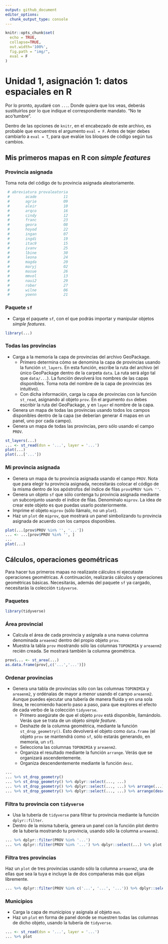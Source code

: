 ```yaml
---
output: github_document
editor_options: 
  chunk_output_type: console
---
```


```r
knitr::opts_chunk$set(
  echo = TRUE,
  collapse=TRUE,
  out.width='100%',
  fig.path = "img/",
  eval = F
)
```

# Unidad 1, asignación 1: datos espaciales en R

Por lo pronto, ayudaré con `...`. Donde quiera que los veas, deberás sustituirlos por lo que indique el correspondiente mandato. "No te aco'tumbre".

Dentro de las opciones de `knitr`, en el encabezado de este archivo, es probable que encuentres el argumento `eval = F`. Antes de tejer debes cambiarlo a `eval = T`, para que evalúe los bloques de código según tus cambios.

## Mis primeros mapas en R con *simple features*

### Provincia asignada

Toma nota del código de tu provincia asignada aleatoriamente.

```r
 # abreviatura provaleatoria
 #       acade            11
 #       agrie            09
 #       aleir            10
 #       arqco            16
 #       cindy            12
 #       franc            23
 #       geora            08
 #       hoyod            22
 #       ingan            07
 #       ingdi            19
 #       itac9            15
 #       ivanv            25
 #       lbine            30
 #       leona            24
 #       magda            20
 #       maryj            02
 #       masue            26
 #       mmvol            13
 #       naui2            29
 #       rober            27
 #       wilne            06
 #       yoenn            21
```


### Paquete `sf`

* Carga el paquete `sf`, con el que podrás importar y manipular objetos *simple features*.

```r
library(...)
```

### Todas las provincias

* Carga a la memoria la capa de provincias del archivo GeoPackage.
    * Primero determina cómo se denomina la capa de provincias usando la función `st_layers`. En esta función, escribe la ruta del archivo (el único GeoPackage dentro de la carpeta `data`. La ruta será algo tal que `data/...`). La función devolverá los nombres de las capas disponibles. Toma nota del nombre de la capa de provincias (es intuitivo).
    * Con dicha información, carga la capa de provincias con la función `st_read`, asignando al objeto `prov`. En el argumento `dsn` debes escribir la ruta del GeoPackage, y en `layer` el nombre de la capa.
* Genera un mapa de todas las provincias usando todos los campos disponibles dentro de la capa (se deberían generar 4 mapas en un panel, uno por cada campo).
* Genera un mapa de todas las provincias, pero sólo usando el campo `PROV`.

```r
st_layers(...)
... <- st_read(dsn = '...', layer = '...')
plot(...)
plot(...['...'])
```

### Mi provincia asignada

* Genera un mapa de tu provincia asignada usando el campo `PROV`. Nota que para elegir tu provincia asignada, necesitarás colocar el código de la misma dentro de los apóstrofos del índice de filas `prov$PROV %in% ''`.
* Genera un objeto `sf` que sólo contenga tu provincia asignada mediante un subconjunto usando el índice de filas. Denomínalo `miprov`. La idea de crear este objeto es que puedas usarlo posteriormente.
* Imprime el objeto `miprov` (sólo llámalo, no un `plot`).
* Haz un `plot` de `miprov`, que mostrará un panel simbolizando tu provincia asignada de acuerdo con los campos disponibles.


```r
plot(...[prov$PROV %in% '', '...'])
... <- ...[prov$PROV %in% '', ]
...
plot(...)
```

## Cálculos, operaciones geométricas

Para hacer tus primeros mapas no realizaste cálculos ni ejecutaste operaciones geométricas. A continuación, realizarás cálculos y operaciones geométricas básicas. Necesitarás, además del paquete `sf` ya cargado, necesitarás la colección `tidyverse`.

### Paquetes

```r
library(tidyverse)
```

### Área provincial

* Calcula el área de cada provincia y asígnala a una nueva columna denominada `areaenm2` dentro del propio objeto  `prov`.
* Muestra la tabla `prov` mostrando sólo las columnas `TOPONIMIA` y `areaenm2` recién creada. Se mostrará también la columna geométrica.

```r
prov$... <- st_area(...)
as.data.frame(prov[,c('...','...')])
```

### Ordenar provincias

* Genera una tabla de provincias sólo con las columnas `TOPONIMIA` y `areaenm2`, y ordénalas de mayor a menor usando el campo `areaenm2`. Aunque puedes ejecutar una tubería de manera fluida y en una sola línea, te recomiendo hacerlo paso a paso, para que explores el efecto de cada verbo de la colección `tidyverse`.
    * Primero asegúrate de que el objeto `prov` está disponible, llamándolo. Verás que se trata de un objeto *simple feature*.
    * Deshazte de la columna geométrica, mediante la función `st_drop_geometry()`. Esto devolverá el objeto como `data.frame` (el objeto `prov` se mantendrá como `sf`, sólo estarás generando, en memoria, un `sf`).
    * Selecciona las columnas `TOPONIMIA` y `areaenm2`.
    * Organiza el resultado mediante la función `arrange`. Verás que se organizará ascendentemente.
    * Organiza descendentemente mediante la función `desc`.

```r
...
... %>% st_drop_geometry()
... %>% st_drop_geometry() %>% dplyr::select(..., ...)
... %>% st_drop_geometry() %>% dplyr::select(..., ...) %>% arrange(...)
... %>% st_drop_geometry() %>% dplyr::select(..., ...) %>% arrange(desc(...))
```

### Filtra tu provincia con `tidyverse`

* Usa la tubería de `tidyverse` para filtrar tu provincia mediante la función `dplyr::filter`.
* Dentro de la misma tubería, genera un panel con la función plot dentro de la tubería mostrando tu provincia, usando sólo la columna `areaenm2`.

```r
... %>% dplyr::filter(PROV %in% '...')
... %>% dplyr::filter(PROV %in% '...') %>% dplyr::select(...) %>% plot
```

### Filtra tres provincias

Haz un `plot` de tres provincias usando sólo la columna `areaenm2`, una de ellas que sea la tuya e incluye la de dos compañeras más que elijas libremente.

```r
... %>% dplyr::filter(PROV %in% c('...', '...', '...')) %>% dplyr::select(...) %>% plot
```

### Municipios

* Carga la capa de municipios y asígnala al objeto `mun`.
* Haz un `plot` en forma de panel donde se muestren todas las columnas de dicho objeto, usando la tubería de `tidyverse`.

```r
... <- st_read(dsn = '...', layer = '...')
... %>% plot
```

